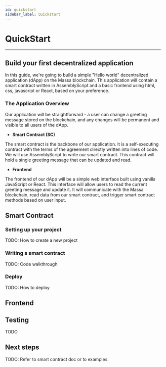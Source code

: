 ```yaml
---
id: quickstart
sidebar_label: Quickstart
---
```


# QuickStart

---

## Build your first decentralized application

In this guide, we're going to build a simple "Hello world" decentralized application (dApp) on the Massa blockchain. This application will contain a smart contract written in AssemblyScript and a basic frontend using html, css, javascript or React, based on your preference.

### **The Application Overview**

Our application will be straightforward - a user can change a greeting message stored on the blockchain, and any changes will be permanent and visible to all users of the dApp.

- **Smart Contract (SC)**

The smart contract is the backbone of our application. It is a self-executing contract with the terms of the agreement directly written into lines of code. We will use AssemblyScript to write our smart contract. This contract will hold a single greeting message that can be updated and read.

- **Frontend**

The frontend of our dApp will be a simple web interface built using vanilla JavaScript or React. This interface will allow users to read the current greeting message and update it. It will communicate with the Massa blockchain, read data from our smart contract, and trigger smart contract methods based on user input.

## Smart Contract

### Setting up your project

TODO: How to create a new project

### Writing a smart contract

TODO: Code walkthrough

### Deploy

TODO: How to deploy

## Frontend

## Testing

TODO

## Next steps

TODO: Refer to smart contract doc or to examples.
